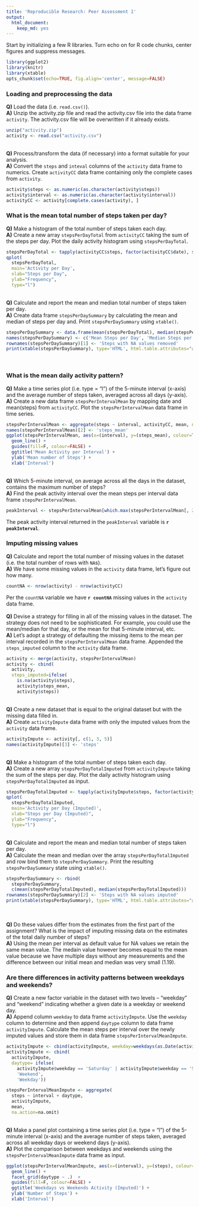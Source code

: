 ```yaml
---
title: 'Reproducible Research: Peer Assessment 1'
output:
  html_document:
    keep_md: yes
---
```


Start by initializing a few R libraries. Turn echo on for R code chunks, center figures and suppress messages.
```r
library(ggplot2)
library(knitr)
library(xtable)
opts_chunk$set(echo=TRUE, fig.align='center', message=FALSE)
```

### Loading and preprocessing the data
**Q)** Load the data (i.e. `read.csv()`).  
**A)** Unzip the activity.zip file and read the activity.csv file into the data frame `activity`. The activity.csv file will be overwritten if it already exists.
```r
unzip("activity.zip")
activity <- read.csv("activity.csv")
```
<br>
**Q)** Process/transform the data (if necessary) into a format suitable for your analysis.  
**A)** Convert the `steps` and `inteval` columns of the `activity` data frame to numerics. Create `activityCC` data frame containing only the complete cases from `activity`.
```r
activity$steps <- as.numeric(as.character(activity$steps))
activity$interval <- as.numeric(as.character(activity$interval))
activityCC <- activity[complete.cases(activity), ]
```

### What is the mean total number of steps taken per day?
**Q)** Make a histogram of the total number of steps taken each day.  
**A)** Create a new array `stepsPerDayTotal` from `activityCC` taking the sum of the steps per day. Plot the daily activity histogram using `stepsPerDayTotal`.
```r
stepsPerDayTotal <- tapply(activityCC$steps, factor(activityCC$date), sum, na.rm=T)
qplot(
  stepsPerDayTotal, 
  main='Activity per Day', 
  xlab="Steps per Day", 
  ylab="Frequency", 
  type="l")
```
<br>
**Q)** Calculate and report the mean and median total number of steps taken per day.  
**A)** Create data frame `stepsPerDaySummary` by calculating the mean and median of steps per day and. Print `stepsPerDaySummary` using `xtable()`.
```r
stepsPerDaySummary <- data.frame(mean(stepsPerDayTotal), median(stepsPerDayTotal))
names(stepsPerDaySummary) <- c('Mean Steps per Day', 'Median Steps per Day')
rownames(stepsPerDaySummary)[1] <- 'Steps with NA values removed'
print(xtable(stepsPerDaySummary), type='HTML', html.table.attributes="align='center', border='2px'")
```
<br>

### What is the mean daily activity pattern?
**Q)** Make a time series plot (i.e. type = "l") of the 5-minute interval (x-axis) and the average number of steps taken, averaged across all days (y-axis).  
**A)** Create a new data frame `stepsPerIntervalMean` by mapping date and mean(steps) from `activityCC`. Plot the `stepsPerIntervalMean` data frame in time series.
```r
stepsPerIntervalMean <- aggregate(steps ~ interval, activityCC, mean, na.action=na.omit)
names(stepsPerIntervalMean)[2] <- 'steps_mean'
ggplot(stepsPerIntervalMean, aes(x=(interval), y=(steps_mean), colour=TRUE), guide=FALSE) +
  geom_line() + 
  guides(fill=F, colour=FALSE) +
  ggtitle('Mean Activity per Interval') +
  ylab('Mean number of Steps') + 
  xlab('Interval')
```
<br>
**Q)** Which 5-minute interval, on average across all the days in the dataset, contains the maximum number of steps?  
**A)** Find the peak activity interval over the mean steps per interval data frame `stepsPerIntervalMean`.
```r
peakInterval <- stepsPerIntervalMean[which.max(stepsPerIntervalMean[, 2]), ]$interval
```
The peak activity interval returned in the `peakInterval` variable is **`r peakInterval`**.
 
### Imputing missing values
**Q)** Calculate and report the total number of missing values in the dataset (i.e. the total number of rows with `NA`s).  
**A)** We have some missing values in the `activity` data frame, let's figure out how many.
```r
countNA <- nrow(activity) - nrow(activityCC)
```
Per the `countNA` variable we have **`r countNA`** missing values in the `activity` data frame.  
<br>
**Q)** Devise a strategy for filling in all of the missing values in the dataset. The strategy does not need to be sophisticated. For example, you could use the mean/median for that day, or the mean for that 5-minute interval, etc.  
**A)** Let's adopt a strategy of defaulting the missing items to the mean per interval recorded in the `stepsPerIntervalMean` data frame. Appended the `steps_imputed` column to the `activity` data frame.
```r
activity <- merge(activity, stepsPerIntervalMean)
activity <- cbind(
  activity, 
  steps_imputed=ifelse(
    is.na(activity$steps), 
    activity$steps_mean,
    activity$steps))
```
<br>
**Q)** Create a new dataset that is equal to the original dataset but with the missing data filled in.  
**A)** Create `activityImpute` data frame with only the imputed values from the `activity` data frame.
```r
activityImpute <- activity[, c(1, 3, 5)]
names(activityImpute)[3] <- 'steps'
```
<br>
**Q)** Make a histogram of the total number of steps taken each day.  
**A)** Create a new array `stepsPerDayTotalImputed` from `activityImpute` taking the sum of the steps per day. Plot the daily activity histogram using `stepsPerDayTotalImputed` as input.
```r
stepsPerDayTotalImputed <- tapply(activityImpute$steps, factor(activityImpute$date), sum, na.rm=T)
qplot(
  stepsPerDayTotalImputed, 
  main='Activity per Day (Imputed)', 
  xlab="Steps per Day (Imputed)", 
  ylab="Frequency", 
  type="l")
```
<br>
**Q)** Calculate and report the mean and median total number of steps taken per day.  
**A)** Calculate the mean and median over the array `stepsPerDayTotalImputed` and row bind them to `stepsPerDaySummary`. Print the resulting `stepsPerDaySummary` state using `xtable()`.
```r
stepsPerDaySummary <- rbind(
  stepsPerDaySummary, 
  c(mean(stepsPerDayTotalImputed), median(stepsPerDayTotalImputed)))
rownames(stepsPerDaySummary)[2] <- 'Steps with NA values imputed'
print(xtable(stepsPerDaySummary), type='HTML', html.table.attributes="align='center', border='2px'")
```
<br>
<br>
**Q)** Do these values differ from the estimates from the first part of the assignment? What is the impact of imputing missing data on the estimates of the total daily number of steps?  
**A)** Using the mean per interval as default value for NA values we retain the same mean value. The medain value however becomes equal to the mean value because we have multiple days without any measurements and the difference between our initial mean and median was very small (1.19).

### Are there differences in activity patterns between weekdays and weekends?
**Q)** Create a new factor variable in the dataset with two levels – “weekday” and “weekend” indicating whether a given date is a weekday or weekend day.  
**A)** Append column `weekday` to data frame `activityImpute`. Use the `weekday` column to determine and then append `daytype` column to data frame `activityImpute`. Calculate the mean steps per interval over the newly imputed values and store them in data frame `stepsPerIntervalMeanImpute`.
```r
activityImpute <- cbind(activityImpute, weekday=weekdays(as.Date(activityImpute$date)))
activityImpute <- cbind(
  activityImpute, 
  daytype= ifelse(
    activityImpute$weekday == 'Saturday' | activityImpute$weekday == 'Sunday',
    'Weekend', 
    'Weekday'))

stepsPerIntervalMeanImpute <- aggregate(
  steps ~ interval + daytype, 
  activityImpute, 
  mean, 
  na.action=na.omit)
```
<br>
**Q)** Make a panel plot containing a time series plot (i.e. type = "l") of the 5-minute interval (x-axis) and the average number of steps taken, averaged across all weekday days or weekend days (y-axis).  
**A)** Plot the comparison between weekdays and weekends using the `stepsPerIntervalMeanImpute` data frame as input.
```r
ggplot(stepsPerIntervalMeanImpute, aes(x=(interval), y=(steps), colour=daytype), guide=FALSE) +
  geom_line() + 
  facet_grid(daytype ~ .)  + 
  guides(fill=F, colour=FALSE) +
  ggtitle('Weekdays vs Weekends Activity (Imputed)') +
  ylab('Number of Steps') + 
  xlab('Interval')  
```